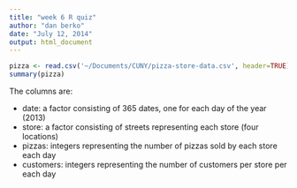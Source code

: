 ```yaml
---
title: "week 6 R quiz"
author: "dan berko"
date: "July 12, 2014"
output: html_document
---
```


```r
pizza <- read.csv('~/Documents/CUNY/pizza-store-data.csv', header=TRUE)
summary(pizza)

```

The columns are:

-   date: a factor consisting of 365 dates, one for each day of the year (2013)                 
-   store: a factor consisting of streets representing each store (four locations)
-   pizzas: integers representing the number of pizzas sold by each store each day
-   customers: integers representing the number of customers per store per each day  
